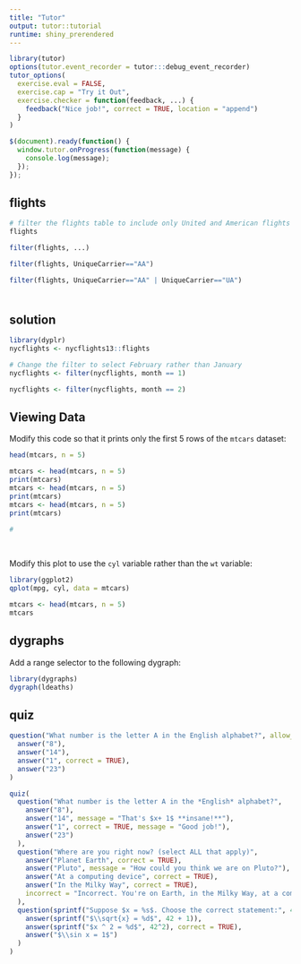 ```yaml
---
title: "Tutor"
output: tutor::tutorial
runtime: shiny_prerendered
---
```


```r
library(tutor)
options(tutor.event_recorder = tutor:::debug_event_recorder)
tutor_options(
  exercise.eval = FALSE, 
  exercise.cap = "Try it Out",
  exercise.checker = function(feedback, ...) {
    feedback("Nice job!", correct = TRUE, location = "append")
  }
)
```


```js
$(document).ready(function() {
  window.tutor.onProgress(function(message) { 
    console.log(message);
  });
});

```


## flights

```r
# filter the flights table to include only United and American flights
flights
```

```r
filter(flights, ...)
```

```r
filter(flights, UniqueCarrier=="AA")
```

```r
filter(flights, UniqueCarrier=="AA" | UniqueCarrier=="UA")
```


## solution {style="margin-top: 50px;"}

```r
library(dyplr)
nycflights <- nycflights13::flights
```

```r
# Change the filter to select February rather than January
nycflights <- filter(nycflights, month == 1)
```

```r
nycflights <- filter(nycflights, month == 2)
```


## Viewing Data

Modify this code so that it prints only the first 5 rows of the `mtcars` dataset:

```r
head(mtcars, n = 5)
```


```r
mtcars <- head(mtcars, n = 5)
print(mtcars)
mtcars <- head(mtcars, n = 5)
print(mtcars)
mtcars <- head(mtcars, n = 5)
print(mtcars)
```

```r
#
```

<div style="margin-top: 10px;">&nbsp;</div>

Modify this plot to use the `cyl` variable rather than the `wt` variable:

```r
library(ggplot2)
qplot(mpg, cyl, data = mtcars)
```

```r
mtcars <- head(mtcars, n = 5)
mtcars
```

## dygraphs

Add a range selector to the following dygraph:

```r
library(dygraphs)
dygraph(ldeaths) 
```

## quiz


```r
question("What number is the letter A in the English alphabet?", allow_retry = TRUE,
  answer("8"),
  answer("14"),
  answer("1", correct = TRUE),
  answer("23")
)
```


```r
quiz(
  question("What number is the letter A in the *English* alphabet?",
    answer("8"),
    answer("14", message = "That's $x+ 1$ **insane!**"),
    answer("1", correct = TRUE, message = "Good job!"),
    answer("23")
  ),
  question("Where are you right now? (select ALL that apply)",
    answer("Planet Earth", correct = TRUE),
    answer("Pluto", message = "How could you think we are on Pluto?"),
    answer("At a computing device", correct = TRUE),
    answer("In the Milky Way", correct = TRUE),
    incorrect = "Incorrect. You're on Earth, in the Milky Way, at a computer."
  ),
  question(sprintf("Suppose $x = %s$. Choose the correct statement:", 42),
    answer(sprintf("$\\sqrt{x} = %d$", 42 + 1)),
    answer(sprintf("$x ^ 2 = %d$", 42^2), correct = TRUE),
    answer("$\\sin x = 1$")
  )
)
```







